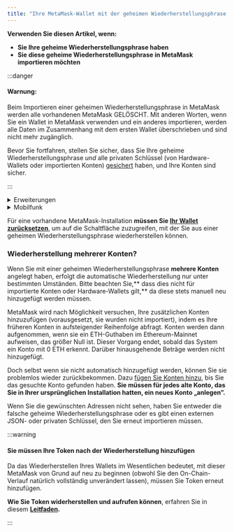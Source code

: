 ```yaml
---
title: "Ihre MetaMask-Wallet mit der geheimen Wiederherstellungsphrase wiederherstellen"
---
```



**Verwenden Sie diesen Artikel, wenn:**

- **Sie Ihre geheime Wiederherstellungsphrase haben**
- **Sie diese geheime Wiederherstellungsphrase in MetaMask importieren möchten**

:::danger

#### Warnung:

Beim Importieren einer geheimen Wiederherstellungsphrase in MetaMask werden alle vorhandenen MetaMask GELÖSCHT. Mit anderen Worten, wenn Sie ein Wallet in MetaMask verwenden und ein anderes importieren, werden alle Daten im Zusammenhang mit dem ersten Wallet überschrieben und sind nicht mehr zugänglich.

Bevor Sie fortfahren, stellen Sie sicher, dass Sie Ihre geheime Wiederherstellungsphrase _und_ alle privaten Schlüssel (von Hardware-Wallets oder importierten Konten) [gesichert](/privacy-and-security/how-to-reveal-your-secret-recovery-phrase) haben, und Ihre Konten sind sicher.

:::

<Tabs>

<TabItem value="Neue Installation" label="Neue Installation">

<details>
<summary>Erweiterungen</summary>

<div>

1. Klicken Sie während der Einrichtung einer neuen Installation von MetaMask auf „Vorhandenes Wallet importieren“:

<div class="center-container">
  <div class="img-large">
    <img
      src={
        require("../../../../../../img/managing-my-wallet/resetting-deleting-and-restoring/how-to-restore-your-metamask-wallet-from-secret-recovery-phrase/MetaMask_SRP_recovery_desktop.gif")
          .default
      }
      alt="MetaMask SRP Wiederherstellung Desktop"
    />
  </div>
</div>

2. Folgen Sie den Anweisungen, um Ihre geheime Wiederherstellungsphrase einzugeben. Geben Sie jedes Wort in ein separates Feld ein, achten Sie darauf, dass Sie jedes Wort in Kleinbuchstaben und ohne Leerzeichen eingeben.

<div class="center-container">
  <div class="img-large">
    <img
      src={
        require("../../../../../../img/managing-my-wallet/resetting-deleting-and-restoring/how-to-restore-your-metamask-wallet-from-secret-recovery-phrase/MetaMask_SRP_recovery_desktop.png")
          .default
      }
      alt="MetaMask SRP Wiederherstellung Desktop"
    />
  </div>
</div>

</div>
</details>

<details>
<summary>Mobilfunk</summary>

<div>

1. Wenn Sie MetaMask installieren, klicken Sie auf die Schaltfläche „Importieren mit geheimer Wiederherstellungsphrase“:

<div class="center-container">
  <div class="img-small">
    <img
      src={
        require("../../../../../../img/managing-my-wallet/resetting-deleting-and-restoring/how-to-restore-your-metamask-wallet-from-secret-recovery-phrase/MetaMask_SRP_recovery_mobile2.gif")
          .default
      }
      alt="MetaMask SRP Wiederherstellung Mobil"
    />
  </div>
</div>

2. Geben Sie die gesamte Phrase in einem Textfeld ein. Geben Sie alle 12 Wörter in der richtigen Reihenfolge, in Kleinbuchstaben und mit einem Leerzeichen zwischen jedem Wort ein. Lassen Sie keinen zusätzlichen Raum nach dem letzten Wort. So sieht es aus:

<div class="center-container">
  <div class="img-small">
    <img
      src={
        require("../../../../../../img/managing-my-wallet/resetting-deleting-and-restoring/how-to-restore-your-metamask-wallet-from-secret-recovery-phrase/MetaMask_SRP_recovery_mobile.gif")
          .default
      }
      alt="MetaMask SRP Wiederherstellung Mobil"
    />
  </div>
</div>

</div>
</details>

</TabItem>

<TabItem value="Bestehende Installation" label="Bestehende Installation">

Für eine vorhandene MetaMask-Installation **müssen Sie [Ihr Wallet zurücksetzen](/managing-my-wallet/resetting-deleting-and-restoring/how-to-reset-your-wallet)**, um auf die Schaltfläche zuzugreifen, mit der Sie aus einer geheimen Wiederherstellungsphrase wiederherstellen können.

### Wiederherstellung mehrerer Konten?

Wenn Sie mit einer geheimen Wiederherstellungsphrase **mehrere Konten** angelegt haben, erfolgt die automatische Wiederherstellung nur unter bestimmten Umständen. Bitte beachten Sie,** dass dies nicht für importierte Konten oder Hardware-Wallets gilt,** da diese stets manuell neu hinzugefügt werden müssen.

MetaMask wird nach Möglichkeit versuchen, Ihre zusätzlichen Konten hinzuzufügen (vorausgesetzt, sie wurden nicht importiert), indem es Ihre früheren Konten in aufsteigender Reihenfolge abfragt. Konten werden dann aufgenommen, wenn sie ein ETH-Guthaben im Ethereum-Mainnet aufweisen, das größer Null ist. Dieser Vorgang endet, sobald das System ein Konto mit 0 ETH erkennt. Darüber hinausgehende Beträge werden nicht hinzugefügt.

Doch selbst wenn sie nicht automatisch hinzugefügt werden, können Sie sie problemlos wieder zurückbekommen. Dazu [fügen Sie Konten hinzu](/managing-my-wallet/accounts-and-addresses/how-to-add-missing-accounts-after-restoring-with-secret-recovery-phrase), bis Sie das gesuchte Konto gefunden haben. **Sie müssen für jedes alte Konto, das Sie in Ihrer ursprünglichen Installation hatten, ein neues Konto „anlegen”.**

Wenn Sie die gewünschten Adressen nicht sehen, haben Sie entweder die falsche geheime Wiederherstellungsphrase oder es gibt einen externen JSON- oder privaten Schlüssel, den Sie erneut importieren müssen.

:::warning

#### Sie müssen Ihre Token nach der Wiederherstellung hinzufügen

Da das Wiederherstellen Ihres Wallets im Wesentlichen bedeutet, mit dieser MetaMask von Grund auf neu zu beginnen (obwohl Sie den On-Chain-Verlauf natürlich vollständig unverändert lassen), müssen Sie Token erneut hinzufügen.

**Wie Sie Token widerherstellen und aufrufen können**, erfahren Sie in diesem **[Leitfaden](/managing-my-tokens/custom-tokens/how-to-display-tokens-in-metamask).**

:::

</TabItem>

</Tabs>
